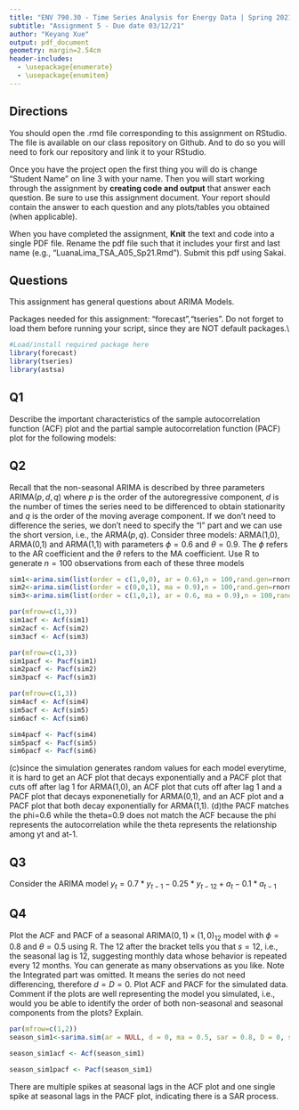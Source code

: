 ```yaml
---
title: "ENV 790.30 - Time Series Analysis for Energy Data | Spring 2021"
subtitle: "Assignment 5 - Due date 03/12/21"
author: "Keyang Xue"
output: pdf_document
geometry: margin=2.54cm
header-includes:
  - \usepackage{enumerate}
  - \usepackage{enumitem}
---
```

  
## Directions
  
  You should open the .rmd file corresponding to this assignment on RStudio. The file is available on our class repository on Github. And to do so you will need to fork our repository and link it to your RStudio.  

Once you have the project open the first thing you will do is change "Student Name" on line 3 with your name. 
Then you will start working through the assignment by  **creating code and output** that answer each question. Be sure to use this assignment document. Your report should contain the answer to each question and any plots/tables you obtained (when applicable).

When you have completed the assignment, **Knit** the text and code into a single PDF file. Rename the pdf file such that it includes your first and last name (e.g., "LuanaLima_TSA_A05_Sp21.Rmd"). Submit this pdf using Sakai. 

## Questions 

This assignment has general questions about ARIMA Models. 

Packages needed for this assignment: "forecast","tseries". Do not forget to load them before running your script, since they are NOT default packages.\\

```r
#Load/install required package here
library(forecast)  
library(tseries)
library(astsa)
```


## Q1
Describe the important characteristics of the sample autocorrelation function (ACF) plot and the partial sample autocorrelation function (PACF) plot for the following models: 

\begin{enumerate}[label=(\alph*)]

\item AR(2)

> Answer: the ACF will decay exponentially with time while the PACF will change sharply (cut off) after lag 2 and determine the order of the AR model.

\item MA(1)

> Answer: the ACF will cut off after lag 1 while the PACF will decay exponentially with time. 

\end{enumerate}

## Q2
Recall that the non-seasonal ARIMA is described by three parameters ARIMA$(p,d,q)$ where $p$ is the order of the autoregressive component, $d$ is the number of times the series need to be differenced to obtain stationarity and $q$ is the order of the moving average component. If we don't need to difference the series, we don't need to specify the "I" part and we can use the short version, i.e., the ARMA$(p,q)$. Consider three models: ARMA(1,0), ARMA(0,1) and ARMA(1,1) with parameters $\phi=0.6$ and $\theta= 0.9$. The $\phi$ refers to the AR coefficient and the $\theta$ refers to the MA coefficient. Use R to generate $n=100$ observations from each of these three models

```r
sim1<-arima.sim(list(order = c(1,0,0), ar = 0.6),n = 100,rand.gen=rnorm)
sim2<-arima.sim(list(order = c(0,0,1), ma = 0.9),n = 100,rand.gen=rnorm)
sim3<-arima.sim(list(order = c(1,0,1), ar = 0.6, ma = 0.9),n = 100,rand.gen=rnorm)
```


\begin{enumerate}[label=(\alph*)]

\item Plot the sample ACF for each of these models in one window to facilitate comparison (Hint: use command $par(mfrow=c(1,3))$ that divides the plotting window in three columns).  


\item Plot the sample PACF for each of these models in one window to facilitate comparison.  


\item Look at the ACFs and PACFs. Imagine you had these plots for a data set and you were asked to identify the model, i.e., is it AR, MA or ARMA and the order of each component. Would you be identify them correctly? Explain your answer.

> Answer:since the simulation generates random values for each model everytime, it is hard to get an ACF plot that decays exponentially and a PACF plot that cuts off after lag 1 for ARMA(1,0), an ACF plot that cuts off after lag 1 and a PACF plot that decays exponenetially for ARMA(0,1), and an ACF plot and a PACF plot that both decay exponentially for ARMA(1,1).

\item Compare the ACF and PACF values R computed with the theoretical values you provided for the coefficients. Do they match? Explain your answer.

> Answer: the PACF matches the phi=0.6 while the theta=0.9 does not match the ACF because the phi represents the autocorrelation while the theta represents the relationship among yt and at-1.


\item Increase number of observations to $n=1000$ and repeat parts (a)-(d).

```r
sim4<-arima.sim(list(order = c(1,0,0), ar = 0.6),n = 1000,rand.gen=rnorm)
sim5<-arima.sim(list(order = c(0,0,1), ma = 0.9),n = 1000,rand.gen=rnorm)
sim6<-arima.sim(list(order = c(1,0,1), ar = 0.6, ma = 0.9),n = 1000,rand.gen=rnorm)

```

\end{enumerate}

```r
par(mfrow=c(1,3))
sim1acf <- Acf(sim1)
sim2acf <- Acf(sim2)
sim3acf <- Acf(sim3)
```

```r
par(mfrow=c(1,3))
sim1pacf <- Pacf(sim1)
sim2pacf <- Pacf(sim2)
sim3pacf <- Pacf(sim3)
```

```r
par(mfrow=c(1,3))
sim4acf <- Acf(sim4)
sim5acf <- Acf(sim5)
sim6acf <- Acf(sim6)

sim4pacf <- Pacf(sim4)
sim5pacf <- Pacf(sim5)
sim6pacf <- Pacf(sim6)
```

(c)since the simulation generates random values for each model everytime, it is hard to get an ACF plot that decays exponentially and a PACF plot that cuts off after lag 1 for ARMA(1,0), an ACF plot that cuts off after lag 1 and a PACF plot that decays exponenetially for ARMA(0,1), and an ACF plot and a PACF plot that both decay exponentially for ARMA(1,1).
(d)the PACF matches the phi=0.6 while the theta=0.9 does not match the ACF because the phi represents the autocorrelation while the theta represents the relationship among yt and at-1.

## Q3

Consider the ARIMA model $y_t=0.7*y_{t-1}-0.25*y_{t-12}+a_t-0.1*a_{t-1}$

\begin{enumerate}[label=(\alph*)]

\item Identify the model using the notation ARIMA$(p,d,q)(P,D,Q)_ s$, i.e., identify the integers $p,d,q,P,D,Q,s$ (if possible) from the equation.

$p=1,d=0,q=1,P=1,D=0,Q=0$

\item Also from the equation what are the values of the parameters, i.e., model coefficients. 

$\phi_1=0.7$, $\theta_1= 0.1$,$\phi_12= -0.25$

\end{enumerate}
## Q4

Plot the ACF and PACF of a seasonal ARIMA$(0, 1)\times(1, 0)_{12}$ model with $\phi =0 .8$ and $\theta = 0.5$ using R. The $12$ after the bracket tells you that $s=12$, i.e., the seasonal lag is 12, suggesting monthly data whose behavior is repeated every 12 months. You can generate as many observations as you like. Note the Integrated part was omitted. It means the series do not need differencing, therefore $d=D=0$. Plot ACF and PACF for the simulated data. Comment if the plots are well representing the model you simulated, i.e., would you be able to identify the order of both non-seasonal and seasonal components from the plots? Explain.

```r
par(mfrow=c(1,2))
season_sim1<-sarima.sim(ar = NULL, d = 0, ma = 0.5, sar = 0.8, D = 0, sma = NULL,S = 12, n = 10000,rand.gen=rnorm)

season_sim1acf <- Acf(season_sim1)

season_sim1pacf <- Pacf(season_sim1)
```
There are multiple spikes at seasonal lags in the ACF plot and one single spike at seasonal lags in the PACF plot, indicating there is a SAR process.